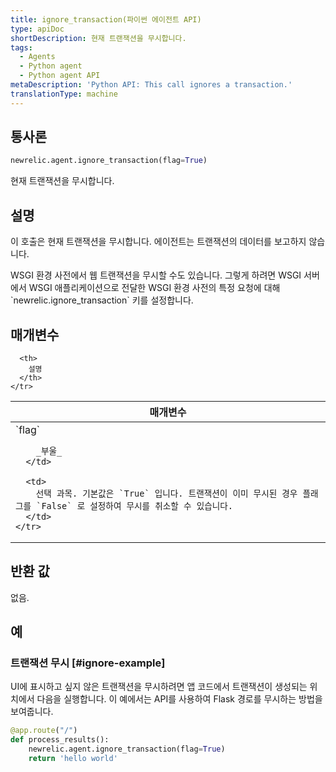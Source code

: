 ```yaml
---
title: ignore_transaction(파이썬 에이전트 API)
type: apiDoc
shortDescription: 현재 트랜잭션을 무시합니다.
tags:
  - Agents
  - Python agent
  - Python agent API
metaDescription: 'Python API: This call ignores a transaction.'
translationType: machine
---
```


## 통사론

```py
newrelic.agent.ignore_transaction(flag=True)
```

현재 트랜잭션을 무시합니다.

## 설명

이 호출은 현재 트랜잭션을 무시합니다. 에이전트는 트랜잭션의 데이터를 보고하지 않습니다.

<Callout variant="tip">
  WSGI 환경 사전에서 웹 트랜잭션을 무시할 수도 있습니다. 그렇게 하려면 WSGI 서버에서 WSGI 애플리케이션으로 전달한 WSGI 환경 사전의 특정 요청에 대해 `newrelic.ignore_transaction` 키를 설정합니다.
</Callout>

## 매개변수

<table>
  <thead>
    <tr>
      <th width="25%">
        매개변수
      </th>

      <th>
        설명
      </th>
    </tr>
  </thead>

  <tbody>
    <tr>
      <td>
        `flag`

        _부울_
      </td>

      <td>
        선택 과목. 기본값은 `True` 입니다. 트랜잭션이 이미 무시된 경우 플래그를 `False` 로 설정하여 무시를 취소할 수 있습니다.
      </td>
    </tr>
  </tbody>
</table>

## 반환 값

없음.

## 예

### 트랜잭션 무시 [#ignore-example]

UI에 표시하고 싶지 않은 트랜잭션을 무시하려면 앱 코드에서 트랜잭션이 생성되는 위치에서 다음을 실행합니다. 이 예에서는 API를 사용하여 Flask 경로를 무시하는 방법을 보여줍니다.

```py
@app.route("/")
def process_results():
    newrelic.agent.ignore_transaction(flag=True)
    return 'hello world'
```
